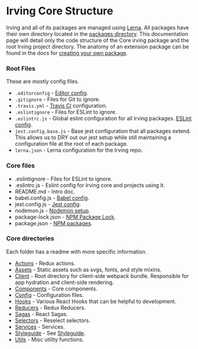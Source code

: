 <Meta title="Concepts/Irving Core Structure" />

# Irving Core Structure
Irving and all of its packages are managed using [Lerna](https://github.com/lerna/lerna). All packages have their own directory located in the [packages directory](https://github.com/alleyinteractive/irving/tree/main/packages). This documentation page will detail only the code structure of the Core irving package and the root Irving project directory. The anatomy of an extension package can be found in the docs for [creating your own package](?path=/docs/packages-creating-a-package--page).

### Root Files
These are mostly config files.
* `.editorconfig` - [Editor config](https://editorconfig.org).
* `.gitignore` - Files for Git to ignore.
* `.travis.yml` - [Travis CI](http://travis-ci.com) configuration.
* `.eslintignore` - Files for ESLint to ignore.
* `.eslintrc.js` - Global eslint configuration for all Irving packages. [ESLint config](https://eslint.org/docs/user-guide/configuring).
* `jest.config.base.js` - Base jest configuration that all packages extend. This allows us to DRY out our jest setup while still maintaining a configuration file at the root of each package.
* `lerna.json` - Lerna configuration for the Irving repo.

### Core files
* .eslintignore - Files for ESLint to ignore.
* .eslintrc.js - Eslint config for Irving core and projects using it.
* README.md - Intro doc.
* babel.config.js - [Babel config](https://babeljs.io).
* jest.config.js - [Jest config](https://jestjs.io).
* nodemon.js - [Nodemon setup](https://nodemon.io).
* package-lock.json - [NPM Package Lock](https://docs.npmjs.com/files/package-lock.json).
* package.json - [NPM packages](https://www.npmjs.com).

### Core directories
Each folder has a readme with more specific information.
* [Actions](https://github.com/alleyinteractive/irving/tree/main/packages/core/actions) - Redux actions.
* [Assets](https://github.com/alleyinteractive/irving/tree/main/packages/core/assets) - Static assets such as svgs, fonts, and style mixins.
* [Client](https://github.com/alleyinteractive/irving/tree/main/packages/core/client) - Root directory for client-side webpack bundle. Responsible for app hydration and client-side rendering.
* [Components](https://github.com/alleyinteractive/irving/tree/main/packages/core/components) - Core components.
* [Config](https://github.com/alleyinteractive/irving/tree/main/packages/core/config) - Configuration files.
* [Hooks](https://github.com/alleyinteractive/irving/tree/main/packages/core/hooks) - Various React Hooks that can be helpful to development.
* [Reducers](https://github.com/alleyinteractive/irving/tree/main/packages/core/reducers) - Redux Reducers.
* [Sagas](https://github.com/alleyinteractive/irving/tree/main/packages/core/sagas) - React Sagas.
* [Selectors](https://github.com/alleyinteractive/irving/tree/main/packages/core/selectors) - Reselect selectors.
* [Services](https://github.com/alleyinteractive/irving/tree/main/packages/core/services) - Services.
* [Styleguide](https://github.com/alleyinteractive/irving/tree/main/packages/core/styleguide) - See [Styleguide](?path=/docs/packages-styleguide--page).
* [Utils](https://github.com/alleyinteractive/irving/tree/main/packages/core/utils) - Misc utility functions.
